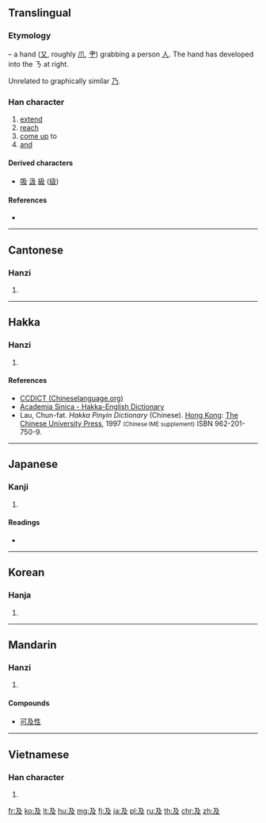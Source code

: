 {{also|乃|廴}}
==Translingual==
{{stroke order|strokes=4}}
{{stroke order|type=animate}}

===Etymology===
{{liushu|p}} – a hand ([[又]], roughly [[爪]], [[肀]]) grabbing a person [[人]]. The hand has developed into the ㄋ at right.

Unrelated to graphically similar [[乃]].

===Han character===
{{Han char|rn=29|rad=又|as=02|sn=4|four=1724<sub>7</sub>|canj=弓竹水 (NHE)}}

# [[extend]]
# [[reach]]
# [[come up]] to
# [[and]]

====Derived characters====
* [[吸]] [[汲]] [[級]] ([[级]])

====References====
* {{Han ref|kx=0165.030|dkj=03118|dj=0374.170|hdz=10035.010|uh=53CA|ud=21450|bh=A4CE|bd=42190}}

----

==Cantonese==

===Hanzi===
{{yue-hanzi|jyut=[[gap6]], [[kap6]]|y=gap6, kap6}}

# {{defn|lang=yue|sort=又02}}

----

==Hakka==

===Hanzi===
{{hak-hanzi|poj=[[khi̍p]] (khip<sup>8</sup>)|gd=k'ip<sup>8</sup>|hpy=kib6}}

# {{defn|lang=hak|sort=又02}}

====References====
*[http://www.chineselanguage.org/dictionaries/?mode=view&module=chardict&query=%E5%8F%8A CCDICT (Chineselanguage.org)]
*[http://minhakka.ling.sinica.edu.tw/bkg/hakyin/search.php?DETAIL=1&LIMIT=id=15247&dbname=su_tian_1&graph=2 Academia Sinica - Hakka-English Dictionary]
*Lau, Chun-fat. ''Hakka Pinyin Dictionary'' (Chinese). [[Hong Kong]]: [[w:Chinese University of Hong Kong|The Chinese University Press]], 1997 <small>(Chinese IME supplement)</small> ISBN 962-201-750-9.

----

==Japanese==

===Kanji===
{{ja-kanji|grade=c|rs=又02}}

# {{defn|lang=ja|sort=又02}}

====Readings====
* {{ja-readings|on=[[きゅう]] (kyū)|kun=[[およぶ]] (oyobu), [[および]] (oyobi), [[およぼす]] (oyobosu)|nanori=[[おい]] (oi)}}

----

==Korean==

===Hanja===
{{ko-hanja|hangeul=급|rv=geup|mr=kŭp}}

# {{defn|lang=ko|sort=又02}}

----

==Mandarin==

===Hanzi===
{{cmn-hanzi|pin=[[fān]] ([[fan1]]), [[fǎn]] ([[fan3]]), [[jí]] ([[ji2]])|wg=fan<sup>1</sup>, fan<sup>3</sup>, chi<sup>2</sup>}}

# {{defn|lang=cmn|sort=又02}}

====Compounds====
* [[可及性]]

----

==Vietnamese==

===Han character===
{{vi-hantu|[[cập]], [[cập]], [[gặp]], [[kíp]], [[kịp]], [[vập]], [[cầm]], [[chắp]], [[cúp]], [[gấp]], [[quắp]], [[quặp]]|rs=又02}}

# {{defn|lang=vi|sort=又02}}

[[fr:及]]
[[ko:及]]
[[lt:及]]
[[hu:及]]
[[mg:及]]
[[fj:及]]
[[ja:及]]
[[pl:及]]
[[ru:及]]
[[th:及]]
[[chr:及]]
[[zh:及]]